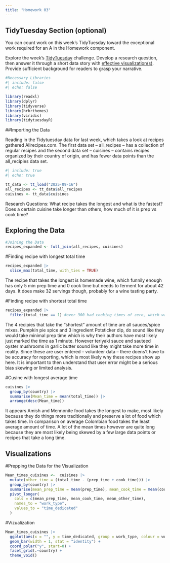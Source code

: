```yaml
---
title: "Homework 03"
---
```



## TidyTuesday Section (optional)

::: {.callout-important title="Instructions"}

You can count work on this week's TidyTuesday toward the exceptional work required for an A in the Homework component.

:::


Explore the week's [TidyTuesday](https://github.com/rfordatascience/tidytuesday) challenge. Develop a research question, then answer it through a short data story with [effective visualization(s)]({{< var effective-viz-url >}}).  Provide sufficient background for readers to grasp your narrative.

```r
#Necessary Libraries
#| include: false
#| echo: false

library(readxl)
library(dplyr)
library(tidyverse)
library(hrbrthemes)
library(viridis)
library(tidytuesdayR)
```

##Importing the Data 

Reading in the Tidytuesday data for last week, which takes a look at recipes gathered Allrecipes.com. The first data set -- all_recipes -- has a collection of regular recipes and the second data set -- cuisines -- contains recipes organized by their country of origin, and has fewer data points than the all_recipies data set. 

```r
#| include: true
#| echo: true

tt_data <- tt_load("2025-09-16")
all_recipes <- tt_data$all_recipes
cuisines <- tt_data$cuisines
```

Research Questions: What recipe takes the longest and what is the fastest? Does a certain cuisine take longer than others, how much of it is prep vs cook time? 

## Exploring the Data

```r
#Joining the Data 
recipes_expanded <- full_join(all_recipes, cuisines)
```

#Finding recipe with longest total time
```r
recipes_expanded |> 
  slice_max(total_time, with_ties = TRUE)
```
The recipe that takes the longest is homemade wine, which funnily enough has only 5 min prep time and 0 cook time but needs to ferment for about 42 days. It does make 32 servings though, probably for a wine tasting party. 

#Finding recipe with shortest total time
```r
recipes_expanded |> 
  filter(total_time == 1) #over 300 had cooking times of zero, which was most likely put in place because no time was given, which is why I started with == to 1.
```
The 4 recipies that take the "shortest" amount of time are all sauces/spice mixes. Pumpkin pie spice and 3 ingredient Potsticker dip, do sound like they would take minimal prep time which is why their authors have most likely just marked the time as 1 minute. However teriyaki sauce and sauteed oyster mushrooms in garlic butter sound like they might take more time in reality. Since these are user entered -- volunteer data -- there doens't have to be accuracy for reporting, which is most likely why these recipes show up here. It is important to then understand that user error might be a serious bias skewing or limited analysis. 

#Cusine with longest average time
```r
cuisines |> 
  group_by(country) |> 
  summarise(Mean_time = mean(total_time)) |> 
  arrange(desc(Mean_time))
```
It appears Amish and Mennonite food takes the longest to make, most likely because they do things more traditionally and preserve a lot of food which takes time. In comparison on average Colombian food takes the least average amount of time. A lot of the mean times however are quite long because they are most likely being skewed by a few large data points or recipes that take a long time. 

## Visualizations 

#Prepping the Data for the Visualization
```r
Mean_times_cuisines <-  cuisines |> 
  mutate(other_time = (total_time - (prep_time + cook_time))) |> 
  group_by(country) |> 
  summarise(mean_prep_time = mean(prep_time), mean_cook_time = mean(cook_time), mean_other_time = mean(other_time)) |> 
  pivot_longer(
    cols = c(mean_prep_time, mean_cook_time, mean_other_time),
    names_to = "work_type", 
    values_to = "time_dedicated"
  )
```

#Vizualization 
```r
Mean_times_cuisines |> 
  ggplot(aes(x = "", y = time_dedicated, group = work_type, colour = work_type, fill = work_type)) + 
  geom_bar(width = 1, stat = "identity") +
  coord_polar("y", start=0) + 
  facet_grid(.~country) +
  theme_void()
```


